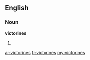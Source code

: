 ==English==

===Noun===
'''victorines'''

# {{plural of|[[victorine]]}}

[[ar:victorines]]
[[fr:victorines]]
[[my:victorines]]